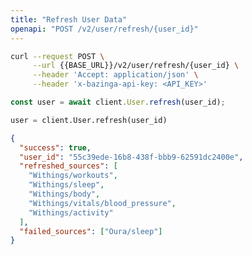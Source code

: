 ```yaml
---
title: "Refresh User Data"
openapi: "POST /v2/user/refresh/{user_id}"
---
```


<RequestExample>

```bash Bash
curl --request POST \
     --url {{BASE_URL}}/v2/user/refresh/{user_id} \
     --header 'Accept: application/json' \
     --header 'x-bazinga-api-key: <API_KEY>'
```

```js JavaScript
const user = await client.User.refresh(user_id);
```

```python Python
user = client.User.refresh(user_id)
```

</RequestExample>

<ResponseExample>

```json Example
{
  "success": true,
  "user_id": "55c39ede-16b8-438f-bbb9-62591dc2400e",
  "refreshed_sources": [
    "Withings/workouts",
    "Withings/sleep",
    "Withings/body",
    "Withings/vitals/blood_pressure",
    "Withings/activity"
  ],
  "failed_sources": ["Oura/sleep"]
}
```

</ResponseExample>
